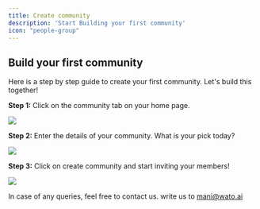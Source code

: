 ```yaml
---
title: Create community
description: 'Start Building your first community'
icon: "people-group"
---
```


## Build your first community

Here is a step by step guide to create your first community. Let's build this together!

**Step 1:** Click on the community tab on your home page.

<img className="rounded-md" src="images/Create Community assets/asset 1.png" />

**Step 2:** Enter the details of your community. What is your pick today?

<img className="rounded-md" src="images/Create Community assets/asset 2.png" />

**Step 3:** Click on create community and start inviting your members!

<img className="rounded-md" src="images/Create Community assets/asset 3.png" />

In case of any queries, feel free to contact us. write us to mani@wato.ai